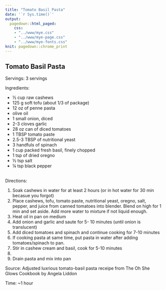 ```yaml
---
title: "Tomato Basil Pasta"
date: '`r Sys.time()`'
output: 
  pagedown::html_paged:
    css: 
    - "../www/mye.css"
    - "../www/mye-page.css"
    - "../www/mye-fonts.css"
knit: pagedown::chrome_print
---
```


## Tomato Basil Pasta

<span class="mh">Servings:</span> 3 servings
<br>

<span class="mh">Ingredients:</span>  
<div class="my2cols">
<ul>
  <li>&frac12; cup raw cashews</li>
  <li>125 g soft tofu (about 1/3 of package)</li>
  <li>12 oz of penne pasta</li>
  <li>olive oil</li>
  <li>1 small onion, diced</li>
  <li>2-3 cloves garlic</li>
  <li>28 oz can of diced tomatoes</li>
  <li>1 TBSP tomato paste</li>
  <li>2.5-3 TBSP of nutritional yeast</li>
  <li>3 handfuls of spinach</li>
  <li>1 cup packed fresh basil, finely chopped</li>
  <li>1 tsp of dried oregno </li>
  <li>&frac12; tsp salt</li>
  <li>&frac14; tsp black pepper</li>
</ul>
</div>
<br>
<span class="mh">Directions:</span> 
<div class="my2cols">
<ol>
  <li>Soak cashews in water for at least 2 hours (or in hot water for 30 min becasue you forgot)</li>
  <li>Place cashews, tofu, tomato paste, nutritional yeast, oregno, salt, pepper, and juice from canned tomatoes into blender.  Blend on high for 1 min and set aside.  Add more water to mixture if not liquid enough.</li>
  <li>Heat oil in pan on medium</li>
  <li>Add onion and garlic and saute for 5- 10 minutes (until onion is translucent)</li>
  <li>Add diced tomatoes and spinach and continue cooking for 7-10 minutes</li>
  <li>If cooking pasta at same time, put pasta in water after adding tomatoes/spinach to pan.</li>
  <li>Stir in cashew cream and basil, cook for 5-10 minutes<li>
  <li>Drain pasta and mix into pan</li>
</ol>
</div>



<span class="mh">Source:</span> Adjusted luxrious tomato-basil pasta receipe from The Oh She Glows Cookbook by Angela Liddon


<span class="mh">Time:</span> ~1 hour

